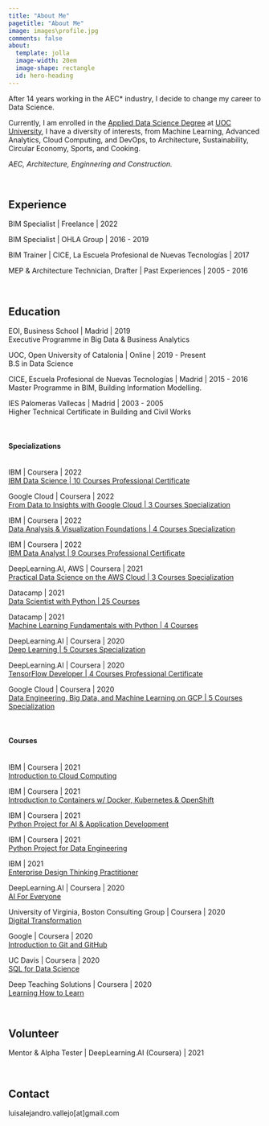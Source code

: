 ```yaml
---
title: "About Me"
pagetitle: "About Me"
image: images\profile.jpg
comments: false
about:
  template: jolla
  image-width: 20em
  image-shape: rectangle
  id: hero-heading
---
```

::: {#hero-heading}

After 14 years working in the AEC* industry, I decide to change my career to Data Science.

Currently, I am enrolled in the [Applied Data Science Degree](https://estudios.uoc.edu/es/grados/data-science/presentacion) at [UOC University](https://www.uoc.edu/portal/es/index.html), I have a diversity of interests, from Machine Learning, Advanced Analytics, Cloud Computing, and DevOps, to Architecture, Sustainability, Circular Economy, Sports, and Cooking.

*AEC, Architecture, Enginnering and Construction.*

\

## Experience

BIM Specialist | Freelance | 2022

BIM Specialist | OHLA Group | 2016 - 2019

BIM Trainer | CICE, La Escuela Profesional de Nuevas Tecnologías | 2017

MEP & Architecture Technician, Drafter | Past Experiences | 2005 - 2016

\

## Education

EOI, Business School | Madrid | 2019 \
Executive Programme in Big Data & Business Analytics

UOC, Open University of Catalonia | Online | 2019 - Present \
B.S in Data Science

CICE, Escuela Profesional de Nuevas Tecnologías | Madrid | 2015 - 2016 \
Master Programme in BIM, Building Information Modelling.

IES Palomeras Vallecas | Madrid | 2003 - 2005 \
Higher Technical Certificate in Building and Civil Works

\

#### Specializations
\
IBM | Coursera | 2022 \
[IBM Data Science | 10 Courses Professional Certificate](https://www.coursera.org/account/accomplishments/professional-cert/NF5R8W5J9MDE)

Google Cloud | Coursera | 2022 \
[From Data to Insights with Google Cloud | 3 Courses Specialization](https://www.coursera.org/account/accomplishments/specialization/GPMLSXD4W447)

IBM | Coursera | 2022 \
[Data Analysis & Visualization Foundations | 4 Courses Specialization](https://www.coursera.org/account/accomplishments/specialization/RL4JE3Q38T8G)

IBM | Coursera | 2022 \
[IBM Data Analyst | 9 Courses Professional Certificate](https://www.coursera.org/professional-certificates/ibm-data-analyst)

DeepLearning.AI, AWS | Coursera | 2021 \
[Practical Data Science on the AWS Cloud | 3 Courses Specialization](https://www.coursera.org/account/accomplishments/specialization/ZH9SX5STF5FW)

Datacamp | 2021 \
[Data Scientist with Python | 25 Courses](https://www.datacamp.com/statement-of-accomplishment/track/6fbb7f0e9e5f7bc68194ed4f49a37e6ff0d4b8dc)

Datacamp | 2021 \
[Machine Learning Fundamentals with Python | 4 Courses](https://www.datacamp.com/statement-of-accomplishment/track/2b1fceb9871f361ce404935426d935a4d4d48225)

DeepLearning.AI | Coursera | 2020 \
[Deep Learning | 5 Courses Specialization](https://www.coursera.org/account/accomplishments/specialization/7598QNCVJ9UJ)

DeepLearning.AI | Coursera | 2020 \
[TensorFlow Developer | 4 Courses Professional Certificate](https://www.coursera.org/account/accomplishments/professional-cert/6Z2GJRDKFGKT)

Google Cloud | Coursera | 2020 \
[Data Engineering, Big Data, and Machine Learning on GCP | 5 Courses Specialization](https://www.coursera.org/account/accomplishments/specialization/3BSQDJAWHYWP)

\

#### Courses
\
IBM | Coursera | 2021 \
[Introduction to Cloud Computing](https://www.coursera.org/account/accomplishments/verify/S9K2UK6SSFKZ)

IBM | Coursera | 2021 \
[Introduction to Containers w/ Docker, Kubernetes & OpenShift](https://www.coursera.org/account/accomplishments/verify/HNPTJQQ7D5ZF)

IBM | Coursera | 2021 \
[Python Project for AI & Application Development](https://www.coursera.org/account/accomplishments/verify/HVUZ94CTFST7)

IBM | Coursera | 2021 \
[Python Project for Data Engineering](https://www.coursera.org/account/accomplishments/verify/2KAXT5EJLRYV)

IBM | 2021 \
[Enterprise Design Thinking Practitioner](https://www.credly.com/badges/10711fb6-08b7-4cd3-83b8-b50a9107ca67/public_url)

DeepLearning.AI | Coursera | 2020 \
[AI For Everyone](https://www.coursera.org/account/accomplishments/verify/GV54LFQP8DSG)

University of Virginia, Boston Consulting Group | Coursera | 2020 \
[Digital Transformation](https://www.coursera.org/account/accomplishments/verify/GKY9UXJZQ26D)

Google | Coursera | 2020 \
[Introduction to Git and GitHub](https://www.coursera.org/account/accomplishments/verify/EW4ES2Q97KVB)

UC Davis | Coursera | 2020 \
[SQL for Data Science](https://www.coursera.org/account/accomplishments/verify/7G6QQUMZFRY7)

Deep Teaching Solutions | Coursera | 2020 \
[Learning How to Learn](https://www.coursera.org/account/accomplishments/verify/DSVUBU4DRCNX)

\

## Volunteer

 Mentor & Alpha Tester | DeepLearning.AI (Coursera) | 2021

\

## Contact

luisalejandro.vallejo[at]gmail.com

:::